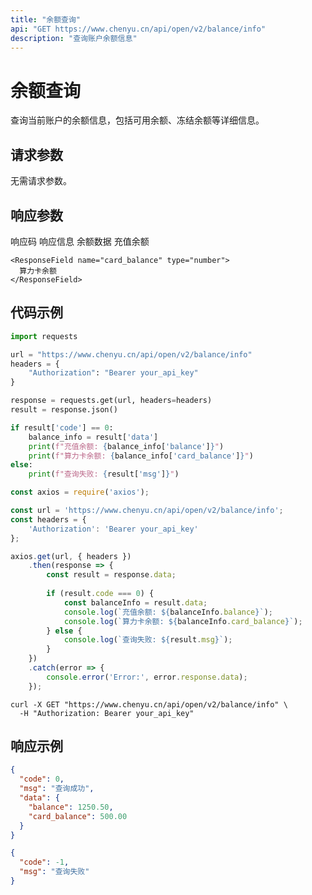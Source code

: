 ```yaml
---
title: "余额查询"
api: "GET https://www.chenyu.cn/api/open/v2/balance/info"
description: "查询账户余额信息"
---
```


# 余额查询

查询当前账户的余额信息，包括可用余额、冻结余额等详细信息。

## 请求参数

无需请求参数。

## 响应参数

<ResponseField name="code" type="integer">
  响应码
</ResponseField>

<ResponseField name="msg" type="string">
  响应信息
</ResponseField>

<ResponseField name="data" type="object">
  余额数据
  
  <Expandable title="data">
    <ResponseField name="balance" type="number">
      充值余额
    </ResponseField>

    <ResponseField name="card_balance" type="number">
      算力卡余额
    </ResponseField>
  </Expandable>
</ResponseField>

## 代码示例

<CodeGroup>

```python Python
import requests

url = "https://www.chenyu.cn/api/open/v2/balance/info"
headers = {
    "Authorization": "Bearer your_api_key"
}

response = requests.get(url, headers=headers)
result = response.json()

if result['code'] == 0:
    balance_info = result['data']
    print(f"充值余额: {balance_info['balance']}")
    print(f"算力卡余额: {balance_info['card_balance']}")
else:
    print(f"查询失败: {result['msg']}")
```

```javascript JavaScript
const axios = require('axios');

const url = 'https://www.chenyu.cn/api/open/v2/balance/info';
const headers = {
    'Authorization': 'Bearer your_api_key'
};

axios.get(url, { headers })
    .then(response => {
        const result = response.data;
        
        if (result.code === 0) {
            const balanceInfo = result.data;
            console.log(`充值余额: ${balanceInfo.balance}`);
            console.log(`算力卡余额: ${balanceInfo.card_balance}`);
        } else {
            console.log(`查询失败: ${result.msg}`);
        }
    })
    .catch(error => {
        console.error('Error:', error.response.data);
    });
```

```curl cURL
curl -X GET "https://www.chenyu.cn/api/open/v2/balance/info" \
  -H "Authorization: Bearer your_api_key"
```

</CodeGroup>

## 响应示例

<CodeGroup>

```json 成功响应
{
  "code": 0,
  "msg": "查询成功",
  "data": {
    "balance": 1250.50,
    "card_balance": 500.00
  }
}
```

```json 失败响应
{
  "code": -1,
  "msg": "查询失败"
}
```

</CodeGroup>